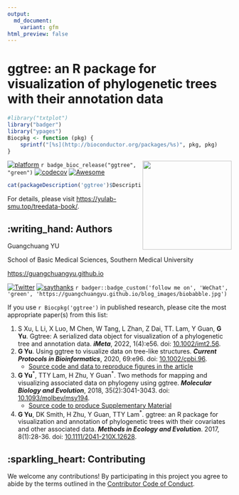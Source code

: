 ```yaml
---
output:
  md_document:
    variant: gfm
html_preview: false
---
```


<!-- README.md is generated from README.Rmd. Please edit that file -->


#  ggtree: an R package for visualization of phylogenetic trees with their annotation data

```r
#library("txtplot")
library("badger")
library("ypages")
Biocpkg <- function (pkg) {
    sprintf("[%s](http://bioconductor.org/packages/%s)", pkg, pkg)
}

```

<a href="https://yulab-smu.github.io/treedata-book/"><img src="https://raw.githubusercontent.com/Bioconductor/BiocStickers/master/ggtree/ggtree.png" height="200" align="right" /></a>

[![platform](http://www.bioconductor.org/shields/availability/devel/ggtree.svg)](https://www.bioconductor.org/packages/devel/bioc/html/ggtree.html#archives)
`r badge_bioc_release("ggtree", "green")`
[![codecov](https://codecov.io/gh/GuangchuangYu/ggtree/branch/master/graph/badge.svg)](https://codecov.io/gh/GuangchuangYu/ggtree)
[![Awesome](https://cdn.rawgit.com/sindresorhus/awesome/d7305f38d29fed78fa85652e3a63e154dd8e8829/media/badge.svg)](https://awesome-r.com/#awesome-r-graphic-displays)



<!--
[![Project Status: Active - The project has reached a stable, usable state and is being actively developed.](http://www.repostatus.org/badges/latest/active.svg)](http://www.repostatus.org/#active)
[![Bioc](http://www.bioconductor.org/shields/years-in-bioc/ggtree.svg)](https://www.bioconductor.org/packages/devel/bioc/html/ggtree.html#since)
[![Last-changedate](https://img.shields.io/badge/last%20change-`r gsub('-', '--', Sys.Date())`-green.svg)](https://github.com/GuangchuangYu/ggtree/commits/master)

` r badge_devel("guangchuangyu/ggtree", "green")`
` r badge_bioc_download("ggtree", "total", "blue")`
` r badge_bioc_download("ggtree", "month", "blue")`
` r badge_bioc_download_rank("ggtree")`
-->

```r
cat(packageDescription('ggtree')$Description)
```



For details, please visit <https://yulab-smu.top/treedata-book/>.


## :writing_hand: Authors

Guangchuang YU

School of Basic Medical Sciences, Southern Medical University

<https://guangchuangyu.github.io>

[![Twitter](https://img.shields.io/twitter/url/http/shields.io.svg?style=social&logo=twitter)](https://twitter.com/intent/tweet?hashtags=ggtree&url=http://onlinelibrary.wiley.com/doi/10.1111/2041-210X.12628/abstract&screen_name=guangchuangyu)
[![saythanks](https://img.shields.io/badge/say-thanks-ff69b4.svg)](https://saythanks.io/to/GuangchuangYu)
`r badger::badge_custom('follow me on', 'WeChat', 'green', 'https://guangchuangyu.github.io/blog_images/biobabble.jpg')`


If you use `r Biocpkg('ggtree')` in published research, please cite the most appropriate paper(s) from this list:

1. S Xu, L Li, X Luo, M Chen, W Tang, L Zhan, Z Dai, TT. Lam, Y Guan, __G Yu__. Ggtree: A serialized data object for visualization of a phylogenetic tree and annotation data. __*iMeta*__, 2022, 1(4):e56. doi: [10.1002/imt2.56](https://doi.org/10.1002/imt2.56).
2. __G Yu__. Using ggtree to visualize data on tree-like structures. __*Current Protocols in Bioinformatics*__, 2020, 69:e96. doi: [10.1002/cpbi.96](https://doi.org/10.1002/cpbi.96).
   - [Source code and data to reproduce figures in the article](https://github.com/GuangchuangYu/ggtree-current-protocols)
3. __G Yu__^\*^, TTY Lam, H Zhu, Y Guan^\*^. Two methods for mapping and visualizing associated data on phylogeny using ggtree. __*Molecular Biology and Evolution*__, 2018, 35(2):3041-3043.
doi: [10.1093/molbev/msy194](https://doi.org/10.1093/molbev/msy194).
     - [Source code to produce Supplementary Material](https://github.com/GuangchuangYu/plotting_tree_with_data)
4. __G Yu__, DK Smith, H Zhu, Y Guan, TTY Lam^\*^. ggtree: an R package for
visualization and annotation of phylogenetic trees with their covariates and
other associated data. __*Methods in Ecology and Evolution*__. 2017, 8(1):28-36.
doi: [10.1111/2041-210X.12628](https://doi.org/10.1111/2041-210X.12628).


## :sparkling_heart: Contributing

We welcome any contributions! By participating in this project you agree to
abide by the terms outlined in the [Contributor Code of Conduct](CONDUCT.md).


